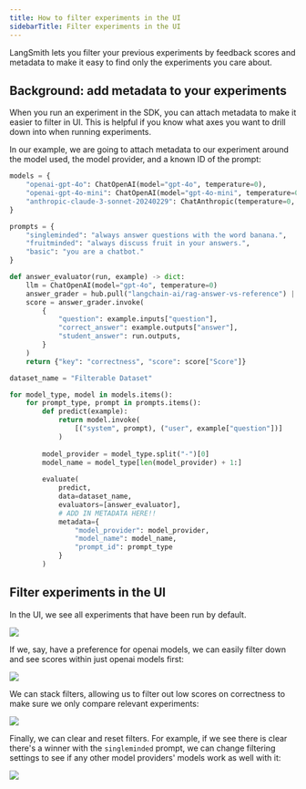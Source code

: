 ```yaml
---
title: How to filter experiments in the UI
sidebarTitle: Filter experiments in the UI
---
```


LangSmith lets you filter your previous experiments by feedback scores and metadata to make it easy to find only the experiments you care about.


## Background: add metadata to your experiments

When you run an experiment in the SDK, you can attach metadata to make it easier to filter in UI. This is helpful if you know what axes you want to drill down into when running experiments.

In our example, we are going to attach metadata to our experiment around the model used, the model provider, and a known ID of the prompt:

```python
models = {
    "openai-gpt-4o": ChatOpenAI(model="gpt-4o", temperature=0),
    "openai-gpt-4o-mini": ChatOpenAI(model="gpt-4o-mini", temperature=0),
    "anthropic-claude-3-sonnet-20240229": ChatAnthropic(temperature=0, model_name="claude-3-sonnet-20240229")
}

prompts = {
    "singleminded": "always answer questions with the word banana.",
    "fruitminded": "always discuss fruit in your answers.",
    "basic": "you are a chatbot."
}

def answer_evaluator(run, example) -> dict:
    llm = ChatOpenAI(model="gpt-4o", temperature=0)
    answer_grader = hub.pull("langchain-ai/rag-answer-vs-reference") | llm
    score = answer_grader.invoke(
        {
            "question": example.inputs["question"],
            "correct_answer": example.outputs["answer"],
            "student_answer": run.outputs,
        }
    )
    return {"key": "correctness", "score": score["Score"]}

dataset_name = "Filterable Dataset"

for model_type, model in models.items():
    for prompt_type, prompt in prompts.items():
        def predict(example):
            return model.invoke(
                [("system", prompt), ("user", example["question"])]
            )
        
        model_provider = model_type.split("-")[0]
        model_name = model_type[len(model_provider) + 1:]
        
        evaluate(
            predict,
            data=dataset_name,
            evaluators=[answer_evaluator],
            # ADD IN METADATA HERE!!
            metadata={
                "model_provider": model_provider,
                "model_name": model_name,
                "prompt_id": prompt_type
            }
        )
```

## Filter experiments in the UI

In the UI, we see all experiments that have been run by default.

![](/langsmith/images/filter-all-experiments.png)

If we, say, have a preference for openai models, we can easily filter down and see scores within just openai models first:

![](/langsmith/images/filter-openai.png)

We can stack filters, allowing us to filter out low scores on correctness to make sure we only compare relevant experiments:

![](/langsmith/images/filter-feedback.png)

Finally, we can clear and reset filters. For example, if we see there is clear there's a winner with the `singleminded` prompt, we can change filtering settings to see if any other model providers' models work as well with it:

![](/langsmith/images/filter-singleminded.png)


